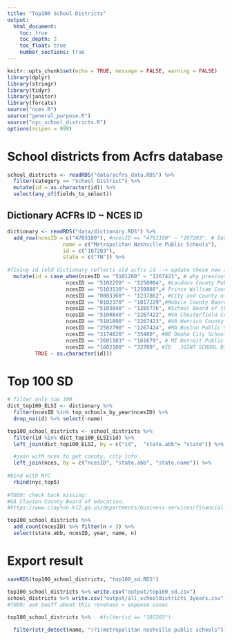 ```yaml
---
title: "Top100 School Districts"
output:
  html_document:
    toc: true
    toc_depth: 2
    toc_float: true
    number_sections: true
---
```


```r
knitr::opts_chunk$set(echo = TRUE, message = FALSE, warning = FALSE)
library(dplyr)
library(stringr)
library(tidyr)
library(janitor)
library(forcats)
source("nces.R")
source("general_purpose.R")
source("nyc_school_districts.R")
options(scipen = 999)

```

# School districts from Acfrs database

```r
school_districts <- readRDS("data/acfrs_data.RDS") %>% 
  filter(category == "School District") %>% 
  mutate(id = as.character(id)) %>% 
  select(any_of(fields_to_select))

```

## Dictionary ACFRs ID ~ NCES ID

```r
dictionary <- readRDS("data/dictionary.RDS") %>% 
  add_row(ncesID = c("4703180"), #ncesID == "4703180" ~ "107203", # Davidson County Board of Education, previously id = 1267426
                  name = c("Metropolitan Nashville Public Schools"),
                  id = c("107203"),
                  state = c("TN")) %>% 
  
#fixing id (old dictionary reflects old acfrs id --> update these new acfrs id currently showing on database)
  mutate(id = case_when(ncesID == "5101260" ~ "1267421", # why previous id = "1250807", # Fairfax County Public Schools
                   ncesID == "5102250" ~ "1250804", #Loudoun County Public Schools	
                   ncesID == "5103130"~	"1250808",# Prince William County Public Schools		VA
                   ncesID == "0803360" ~ "1237862", #City and County of Denver School District No. 1
                   ncesID == "0102370" ~ "1017229",#Mobile County Board of School Commissioners	
                   ncesID == "5103840" ~ "1265776", #School Board of the City of Virginia Beach	
                   ncesID == "5100840" ~ "1267422", #VA	Chesterfield County Public Schools	1267422
                   ncesID == "5101890" ~ "1267423", #VA	Henrico County Public Schools	1267423
                   ncesID == "2502790" ~ "1267424", #MA	Boston Public Schools	
                   ncesID == "3174820" ~ "35480", #NE Omaha City School District 1 = 	Douglas County School District No. 0001	35480
                   ncesID == "2601103" ~ "161679", # MI Detroit Public Schools
                   ncesID == "1602100" ~ "32700", #ID	JOINT SCHOOL DISTRICT NO. 2
         TRUE ~ as.character(id))) 

```


# Top 100 SD
```r
# filter only top 100
dict_top100_ELSI <- dictionary %>% 
  filter(ncesID %in% top_schools_by_year$ncesID) %>% 
  drop_na(id) %>% select(-name)

top100_school_districts <- school_districts %>% 
  filter(id %in% dict_top100_ELSI$id) %>% 
  left_join(dict_top100_ELSI, by = c("id",  "state.abb"= "state")) %>% 

  #join with nces to get county, city info
  left_join(nces, by = c("ncesID", "state.abb", "state.name")) %>% 
  
#bind with NYC
  rbind(nyc_top5)
 
#TODO: check back missing: 
#GA Clayton County Board of education.
#https://www.clayton.k12.ga.us/departments/business-services/financial-reports

top100_school_districts %>% 
  add_count(ncesID) %>% filter(n < 3) %>% 
  select(state.abb, ncesID, year, name, n)

```


# Export result
```r
saveRDS(top100_school_districts, "top100_sd.RDS")

top100_school_districts %>% write.csv("output/top100_sd.csv")
school_districts %>% write.csv("output/all_schooldistricts_3years.csv")
#TODO: ask Geoff about this revenues = expense cases
 
top100_school_districts %>%   #filter(id == "107203")

  filter(str_detect(name, "(?i)metropolitan nashville public schools"))

```




